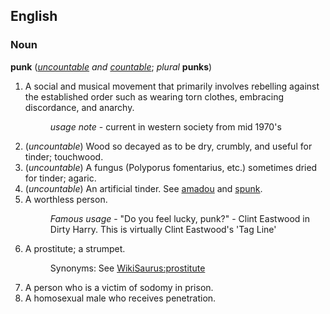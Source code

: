 ==English==
===Noun===
'''punk''' (''[[uncountable]] and [[countable]]''; ''plural'' '''punks''')

#A social and musical movement that primarily involves rebelling against the established order such as wearing torn clothes, embracing discordance, and anarchy.
#:''usage note'' - current in western society from mid 1970's
#(''uncountable'') Wood so decayed as to be dry, crumbly, and useful for tinder; touchwood.
#(''uncountable'') A fungus (Polyporus fomentarius, etc.) sometimes dried for tinder; agaric.
#(''uncountable'') An artificial tinder. See [[amadou]] and [[spunk]].
#A worthless person.
#:''Famous usage'' - "Do you feel lucky, punk?" - Clint Eastwood in Dirty Harry. This is virtually Clint Eastwood's 'Tag Line'
#A prostitute; a strumpet.
#:Synonyms: See [[WikiSaurus:prostitute]]
#A person who is a victim of sodomy in prison.
#A homosexual male who receives penetration.
<!--add modern senses-->